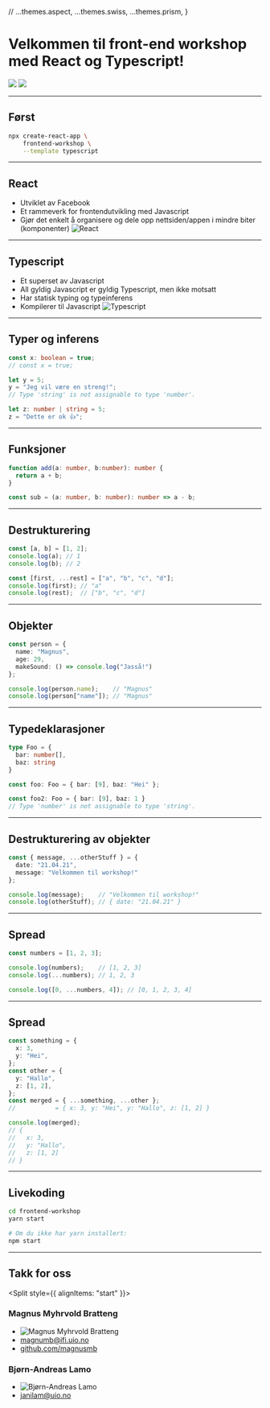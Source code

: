 
//  ...themes.aspect,
  ...themes.swiss,
  ...themes.prism,
}

# Velkommen til front-end workshop med React og Typescript!

<Split>
  <img src='https://upload.wikimedia.org/wikipedia/commons/a/a7/React-icon.svg' />
  <img style={{transform: "scale(60%)"}} src='https://upload.wikimedia.org/wikipedia/commons/4/4c/Typescript_logo_2020.svg' />
</Split>

---

## Først
```bash
npx create-react-app \
    frontend-workshop \
    --template typescript
```

---

## React
- Utviklet av Facebook
- Et rammeverk for frontendutvikling med Javascript
- Gjør det enkelt å organisere og dele opp nettsiden/appen i mindre biter (komponenter)
![React](https://upload.wikimedia.org/wikipedia/commons/a/a7/React-icon.svg)

---

## Typescript
- Et superset av Javascript
- All gyldig Javascript er gyldig Typescript, men ikke motsatt
- Har statisk typing og typeinferens
- Kompilerer til Javascript
![Typescript](https://upload.wikimedia.org/wikipedia/commons/4/4c/Typescript_logo_2020.svg)

---

## Typer og inferens

```typescript
const x: boolean = true;
// const x = true;

let y = 5;
y = "Jeg vil være en streng!";
// Type 'string' is not assignable to type 'number'.

let z: number | string = 5;
z = "Dette er ok 👍";
```

---

## Funksjoner
```typescript
function add(a: number, b:number): number {
  return a + b;
}

const sub = (a: number, b: number): number => a - b;
```

---

## Destrukturering
```typescript
const [a, b] = [1, 2];
console.log(a); // 1
console.log(b); // 2

const [first, ...rest] = ["a", "b", "c", "d"];
console.log(first); // "a"
console.log(rest);  // ["b", "c", "d"]
```

---

## Objekter
```typescript
const person = {
  name: "Magnus",
  age: 29,
  makeSound: () => console.log("Jasså!")
};

console.log(person.name);    // "Magnus"
console.log(person["name"]); // "Magnus"
```

---

## Typedeklarasjoner
```typescript
type Foo = {
  bar: number[],
  baz: string
}

const foo: Foo = { bar: [9], baz: "Hei" };

const foo2: Foo = { bar: [9], baz: 1 }
// Type 'number' is not assignable to type 'string'.
```

---

## Destrukturering av objekter
```typescript
const { message, ...otherStuff } = {
  date: "21.04.21",
  message: "Velkommen til workshop!"
};

console.log(message);    // "Velkommen til workshop!"
console.log(otherStuff); // { date: "21.04.21" }
```

---

## Spread
```typescript
const numbers = [1, 2, 3];

console.log(numbers);    // [1, 2, 3]
console.log(...numbers); // 1, 2, 3

console.log([0, ...numbers, 4]); // [0, 1, 2, 3, 4]
```

---

## Spread
```typescript
const something = {
  x: 3,
  y: "Hei",
};
const other = {
  y: "Hallo",
  z: [1, 2],
};
const merged = { ...something, ...other };
//           = { x: 3, y: "Hei", y: "Hallo", z: [1, 2] }

console.log(merged);
// {
//   x: 3,
//   y: "Hallo",
//   z: [1, 2]
// }
```

---

## Livekoding
```bash
cd frontend-workshop
yarn start

# Om du ikke har yarn installert:
npm start
```

---

## Takk for oss
<Split style={{ alignItems: "start" }}>
  <div>
    <h3>Magnus Myhrvold Bratteng</h3>
    <ul style={{ listStyle: "none", padding: 0 }}>
      <li>
        <img
          style={{ clipPath: "circle()", maxWidth: "30%" }}
          src="https://avatars.githubusercontent.com/u/56268716"
          alt="Magnus Myhrvold Bratteng"
        />
      </li>
      <li>
        <a href="mailto:magnumb@ifi.uio.no">magnumb@ifi.uio.no</a>
      </li>
      <li>
        <a href="https://github.com/magnusmb">github.com/magnusmb</a>
      </li>
    </ul>
  </div>
  <div>
    <h3>Bjørn-Andreas Lamo</h3>
    <ul style={{ listStyle: "none", padding: 0 }}>
      <li>
        <img
          style={{ clipPath: "circle()", maxWidth: "30%" }}
          src="https://media.discordapp.net/attachments/813540167473561653/834115762347180137/IMG_0884.jpg"
          alt="Bjørn-Andreas Lamo"
        />
      </li>
      <li>
        <a href="mailto:janilam@uio.no">janilam@uio.no</a>
      </li>
    </ul>
  </div>
</Split>
